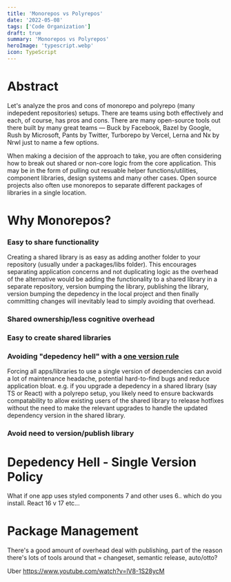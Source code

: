 ```yaml
---
title: 'Monorepos vs Polyrepos'
date: '2022-05-08'
tags: ['Code Organization']
draft: true
summary: 'Monorepos vs Polyrepos'
heroImage: 'typescript.webp'
icon: TypeScript
---
```



# Abstract
Let's analyze the pros and cons of monorepo and polyrepo (many indepedent repositories) setups. There are teams using both effectively and each, of course, has pros and cons. There are many open-source tools out there built by many great teams — Buck by Facebook, Bazel by Google, Rush by Microsoft, Pants by Twitter, Turborepo by Vercel, Lerna and Nx by Nrwl just to name a few options.

When making a decision of the approach to take, you are often considering how to break out shared or non-core logic from the core application. This may be in the form of pulling out resuable helper functions/utilities, component libraries, design systems and many other cases. Open source projects also often use monorepos to separate different packages of libraries in a single location.

# Why Monorepos?

### Easy to share functionality
Creating a shared library is as easy as adding another folder to your repository (usually under a packages/libs folder). This encourages separating application concerns and not duplicating logic as the overhead of the alternative would be adding the functionality to a shared library in a separate repository, version bumping the library, publishing the library, version bumping the depedency in the local project and then finally committing changes will inevitably lead to simply avoiding that overhead.

### Shared ownership/less cognitive overhead


### Easy to create shared libraries

### Avoiding "depedency hell" with a [one version rule](https://opensource.google/documentation/reference/thirdparty/oneversion)

Forcing all apps/libraries to use a single version of dependencies can avoid a lot of maintenance headache, potential hard-to-find bugs and reduce application bloat. e.g. if you upgrade a depedency in a shared library (say TS or React) with a polyrepo setup, you likely need to ensure backwards compatability to allow existing users of the shared library to release hotfixes without the need to make the relevant upgrades to handle the updated dependency version in the shared library. 

### Avoid need to version/publish library



# Depedency Hell - Single Version Policy
What if one app uses styled components 7 and other uses 6.. which do you install. React 16 v 17 etc...

# Package Management
There's a good amount of overhead deal with publishing, part of the reason there's lots of tools around that = changeset, semantic release, auto/otto?

Uber
https://www.youtube.com/watch?v=lV8-1S28ycM